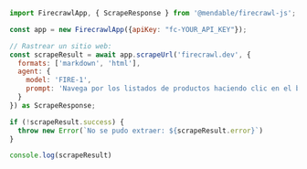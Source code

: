 ```js Node.js
import FirecrawlApp, { ScrapeResponse } from '@mendable/firecrawl-js';

const app = new FirecrawlApp({apiKey: "fc-YOUR_API_KEY"});

// Rastrear un sitio web:
const scrapeResult = await app.scrapeUrl('firecrawl.dev', {
  formats: ['markdown', 'html'],
  agent: {
    model: 'FIRE-1',
    prompt: 'Navega por los listados de productos haciendo clic en el botón "Siguiente página" hasta que esté deshabilitado. Extrae cada página.'
  }  
}) as ScrapeResponse;

if (!scrapeResult.success) {
  throw new Error(`No se pudo extraer: ${scrapeResult.error}`)
}

console.log(scrapeResult)
```
